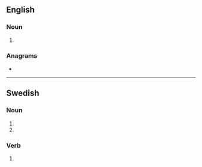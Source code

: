 ==English==

===Noun===
{{head|en|noun plural form}}

# {{plural of|rev|lang=en}}

===Anagrams===
* {{anagrams|en|a=ersv|ERVs|Serv.|VREs|serv|serv.|vers}}

----

==Swedish==

===Noun===
{{head|sv|noun form}}

# {{sv-noun-form-indef-gen|rev}}
# {{sv-noun-form-indef-gen-pl|rev}}

===Verb===
{{head|sv|verb form}}

# {{sv-verb-form-past-pass|riva}}